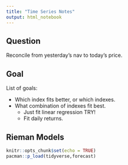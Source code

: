 ```yaml
---
title: "Time Series Notes"
output: html_notebook
---
```

## Question

Reconcile from yesterday's nav to today's price.

## Goal

List of goals:

* Which index fits better, or which indexes.
* What combination of indexes fit best.
  + Just fit linear regression TRY!
  + Fit daily returns.


## Rieman Models

```r
knitr::opts_chunk$set(echo = TRUE)
pacman::p_load(tidyverse,forecast)
```

